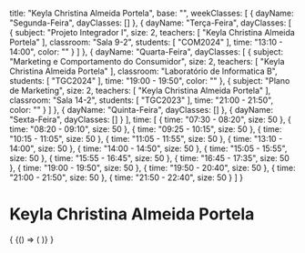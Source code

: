   title: "Keyla Christina Almeida Portela",
  base: "",
  weekClasses: [
    {
      dayName: "Segunda-Feira",
      dayClasses: []
    },
    {
      dayName: "Terça-Feira",
      dayClasses: [
        {
          subject: "Projeto Integrador I",
          size: 2,
          teachers: [
            "Keyla Christina Almeida Portela"
          ],
          classroom: "Sala 9-2",
          students: [
            "COM2024"
          ],
          time: "13:10 - 14:00",
          color: ""
        }
      ]
    },
    {
      dayName: "Quarta-Feira",
      dayClasses: [
        {
          subject: "Marketing e Comportamento do Consumidor",
          size: 2,
          teachers: [
            "Keyla Christina Almeida Portela"
          ],
          classroom: "Laboratório de Informatica B",
          students: [
            "TGC2024"
          ],
          time: "19:00 - 19:50",
          color: ""
        },
        {
          subject: "Plano de Marketing",
          size: 2,
          teachers: [
            "Keyla Christina Almeida Portela"
          ],
          classroom: "Sala 14-2",
          students: [
            "TGC2023"
          ],
          time: "21:00 - 21:50",
          color: ""
        }
      ]
    },
    {
      dayName: "Quinta-Feira",
      dayClasses: []
    },
    {
      dayName: "Sexta-Feira",
      dayClasses: []
    }
  ],
  time: [
    {
      time: "07:30 - 08:20",
      size: 50
    },
    {
      time: "08:20 - 09:10",
      size: 50
    },
    {
      time: "09:25 - 10:15",
      size: 50
    },
    {
      time: "10:15 - 11:05",
      size: 50
    },
    {
      time: "11:05 - 11:55",
      size: 50
    },
    {
      time: "13:10 - 14:00",
      size: 50
    },
    {
      time: "14:00 - 14:50",
      size: 50
    },
    {
      time: "15:05 - 15:55",
      size: 50
    },
    {
      time: "15:55 - 16:45",
      size: 50
    },
    {
      time: "16:45 - 17:35",
      size: 50
    },
    {
      time: "19:00 - 19:50",
      size: 50
    },
    {
      time: "19:50 - 20:40",
      size: 50
    },
    {
      time: "21:00 - 21:50",
      size: 50
    },
    {
      time: "21:50 - 22:40",
      size: 50
    }
  ]
}

# Keyla Christina Almeida Portela

<div>
  {
    <BrowserOnly>
      {() => (
        <Grid
          title={data.title}
          weekClasses={data.weekClasses}
          time={data.time}
        />
      )}
    </BrowserOnly>
  }
</div>
